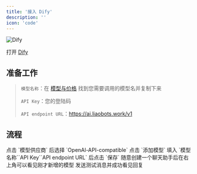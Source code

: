 ```yaml
---
title: '接入 Dify'
description: ''
icon: 'code'
---
```


![Dify](/images/dify/dify-icon.jpg)

打开 [Dify](https://dify.ai)

## 准备工作

> `模型名称`：在 [模型与价格](/introduction.mdx) 找到您需要调用的模型名并复制下来
>
> `API Key`：您的登陆码
>
> `API endpoint URL`：https://ai.liaobots.work/v1

## 流程

<Steps>
    <Step title="第一步">
        <Card title="点击设置" img="/images/dify/step-1.jpg">
        </Card>
    </Step>
    <Step title="第二步">
    <Card title="将自定义模型提供商更改为兼容 OpenAI" img="/images/dify/step-2.jpg">
      点击 `模型供应商` 后选择 `OpenAl-API-compatible` 点击 `添加模型`
    </Card>
    </Step>
    <Step title="第三步">
    <Card title="更改关键设置" img="/images/dify/step-3.jpg">
      填入 `模型名称``API Key``API endpoint URL` 后点击 `保存`
    </Card>
    </Step>
    <Step title="第四步">
    <Card title="创建聊天助手" img="/images/dify/step-4.jpg">
     随意创建一个聊天助手后在右上角可以看见刚才新增的模型
    </Card>
    </Step>
    <Step title="第五步">
    <Card title="测试连接" img="/images/dify/step-5.jpg">
      发送测试消息并成功看见回复
    </Card>
    </Step>
</Steps>
